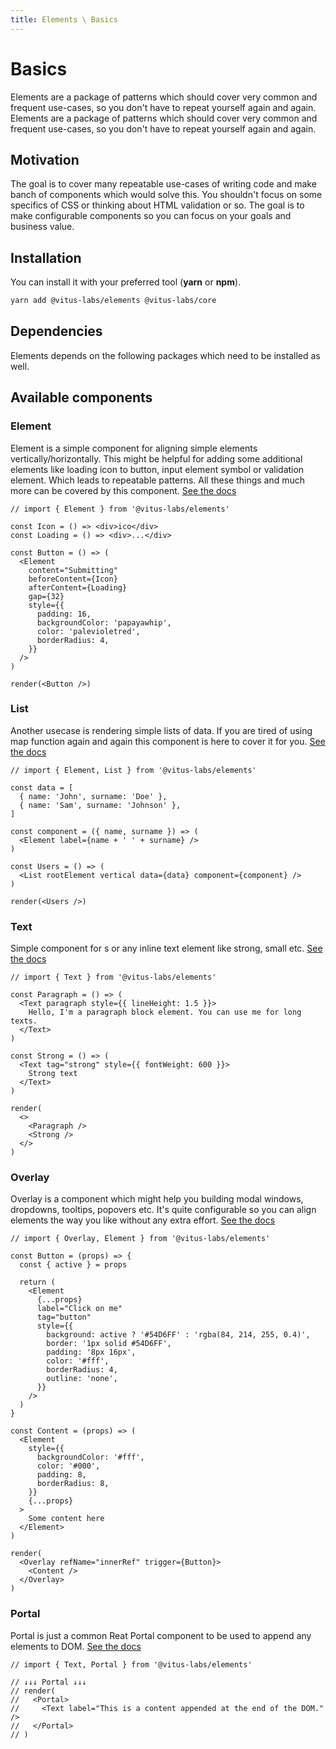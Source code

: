 ```yaml
---
title: Elements \ Basics
---
```


<!-- // import Install from './examples/install.mdx'
// import Element from './examples/element.mdx'
// import List from './examples/list.mdx'
// import Text from './examples/text.mdx'
// import Overlay from './examples/overlay.mdx'
// import Portal from './examples/portal.mdx' -->

# Basics

Elements are a package of patterns which should cover very common and
frequent use-cases, so you don't have to repeat yourself again and again.
Elements are a package of patterns which should cover very common and
frequent use-cases, so you don't have to repeat yourself again and again.

## Motivation

The goal is to cover many repeatable use-cases of writing code and make
banch of components which would solve this. You shouldn't focus on some
specifics of CSS or thinking about HTML validation or so. The goal is to
make configurable components so you can focus on your goals and business
value.

## Installation

You can install it with your preferred tool (**yarn** or **npm**).

```bash live=false
yarn add @vitus-labs/elements @vitus-labs/core
```

## Dependencies

Elements depends on the following packages which need to be installed as
well.

## Available components

### Element

Element is a simple component for aligning simple elements
vertically/horizontally. This might be helpful for adding some
additional elements like loading icon to button, input element symbol
or validation element. Which leads to repeatable patterns. All these
things and much more can be covered by this component. [See the
docs](/docs/ui-system/elements/element)

```tsx
// import { Element } from '@vitus-labs/elements'

const Icon = () => <div>ico</div>
const Loading = () => <div>...</div>

const Button = () => (
  <Element
    content="Submitting"
    beforeContent={Icon}
    afterContent={Loading}
    gap={32}
    style={{
      padding: 16,
      backgroundColor: 'papayawhip',
      color: 'palevioletred',
      borderRadius: 4,
    }}
  />
)

render(<Button />)
```

### List

Another usecase is rendering simple lists of data. If you are tired of
using map function again and again this component is here to cover it
for you. [See the docs](/docs/ui-system/elements/list)

```tsx
// import { Element, List } from '@vitus-labs/elements'

const data = [
  { name: 'John', surname: 'Doe' },
  { name: 'Sam', surname: 'Johnson' },
]

const component = ({ name, surname }) => (
  <Element label={name + ' ' + surname} />
)

const Users = () => (
  <List rootElement vertical data={data} component={component} />
)

render(<Users />)
```

### Text

Simple component for s or any inline text element like strong, small
etc. [See the docs](/docs/ui-system/elements/text)

```tsx
// import { Text } from '@vitus-labs/elements'

const Paragraph = () => (
  <Text paragraph style={{ lineHeight: 1.5 }}>
    Hello, I'm a paragraph block element. You can use me for long texts.
  </Text>
)

const Strong = () => (
  <Text tag="strong" style={{ fontWeight: 600 }}>
    Strong text
  </Text>
)

render(
  <>
    <Paragraph />
    <Strong />
  </>
)
```

### Overlay

Overlay is a component which might help you building modal windows,
dropdowns, tooltips, popovers etc. It's quite configurable so you can
align elements the way you like without any extra effort. [See the
docs](/docs/ui-system/elements/overlay)

```tsx
// import { Overlay, Element } from '@vitus-labs/elements'

const Button = (props) => {
  const { active } = props

  return (
    <Element
      {...props}
      label="Click on me"
      tag="button"
      style={{
        background: active ? '#54D6FF' : 'rgba(84, 214, 255, 0.4)',
        border: '1px solid #54D6FF',
        padding: '8px 16px',
        color: '#fff',
        borderRadius: 4,
        outline: 'none',
      }}
    />
  )
}

const Content = (props) => (
  <Element
    style={{
      backgroundColor: '#fff',
      color: '#000',
      padding: 8,
      borderRadius: 8,
    }}
    {...props}
  >
    Some content here
  </Element>
)

render(
  <Overlay refName="innerRef" trigger={Button}>
    <Content />
  </Overlay>
)
```

### Portal

Portal is just a common Reat Portal component to be used to append any
elements to DOM. [See the docs](/docs/ui-system/elements/portal)

```tsx
// import { Text, Portal } from '@vitus-labs/elements'

// ↓↓↓ Portal ↓↓↓
// render(
//   <Portal>
//     <Text label="This is a content appended at the end of the DOM." />
//   </Portal>
// )
```
